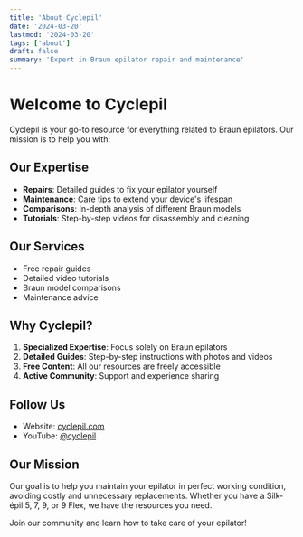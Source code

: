 ```yaml
---
title: 'About Cyclepil'
date: '2024-03-20'
lastmod: '2024-03-20'
tags: ['about']
draft: false
summary: 'Expert in Braun epilator repair and maintenance'
---
```


# Welcome to Cyclepil

Cyclepil is your go-to resource for everything related to Braun epilators. Our mission is to help you with:

## Our Expertise

- **Repairs**: Detailed guides to fix your epilator yourself
- **Maintenance**: Care tips to extend your device's lifespan
- **Comparisons**: In-depth analysis of different Braun models
- **Tutorials**: Step-by-step videos for disassembly and cleaning

## Our Services

- Free repair guides
- Detailed video tutorials
- Braun model comparisons
- Maintenance advice

## Why Cyclepil?

1. **Specialized Expertise**: Focus solely on Braun epilators
2. **Detailed Guides**: Step-by-step instructions with photos and videos
3. **Free Content**: All our resources are freely accessible
4. **Active Community**: Support and experience sharing

## Follow Us

- Website: [cyclepil.com](https://cyclepil.com)
- YouTube: [@cyclepil](https://www.youtube.com/@cyclepil/)

## Our Mission

Our goal is to help you maintain your epilator in perfect working condition, avoiding costly and unnecessary replacements. Whether you have a Silk-épil 5, 7, 9, or 9 Flex, we have the resources you need.

Join our community and learn how to take care of your epilator!
